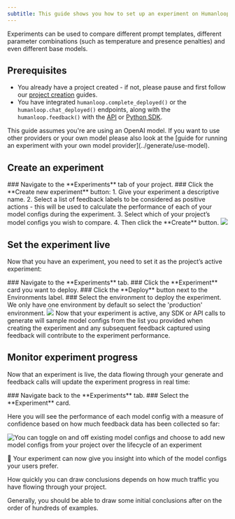 ```yaml
--- 
subtitle: This guide shows you how to set up an experiment on Humanloop to systematically find the best-performing model configuration for your project based on your end-users’ feedback.
---
```

Experiments can be used to compare different prompt templates, different parameter combinations (such as temperature and presence penalties) and even different base models.

## Prerequisites

- You already have a project created - if not, please pause and first follow our [project creation](../create-project/from-playground) guides.
- You have integrated `humanloop.complete_deployed()` or the `humanloop.chat_deployed()` endpoints, along with the `humanloop.feedback()` with the [API](https://www.postman.com/humanloop/workspace/humanloop) or [Python SDK](../generate/overview).

<Info>
This guide assumes you're are using an OpenAI model. If you want to use other providers or your own model please also look at the [guide for running an experiment with your own model provider](../generate/use-model).
</Info>

## Create an experiment

<Steps>
### Navigate to the **Experiments** tab of your project.
### Click the **Create new experiment** button:
   1. Give your experiment a descriptive name.
   2. Select a list of feedback labels to be considered as positive actions - this will be used to calculate the performance of each of your model configs during the experiment.
   3. Select which of your project’s model configs you wish to compare.
   4. Then click the **Create** button. 
        <img src="../../../assets/images/061f673-image.png" />
</Steps>

## Set the experiment live

Now that you have an experiment, you need to set it as the project’s active experiment:

<Steps>
### Navigate to the **Experiments** tab.
### Click the **Experiment** card you want to deploy. 
### Click the **Deploy** button next to the Environments label. 
### Select the environment to deploy the experiment. We only have one environment by default so select the 'production' environment. 
<img src="../../../assets/images/ee1619d-image.png" />
</Steps>

<Check> 
Now that your experiment is active, any SDK or API calls to generate will sample model configs from the list you provided when creating the experiment and any subsequent feedback captured using feedback will contribute to the experiment performance.
</Check>

## Monitor experiment progress

Now that an experiment is live, the data flowing through your generate and feedback calls will update the experiment progress in real time:

<Steps>
### Navigate back to the **Experiments** tab.
### Select the **Experiment** card.
</Steps>

Here you will see the performance of each model config with a measure of confidence based on how much feedback data has been collected so far:

<img src="../../../assets/images/2FwtFnnvPukDXD68Knko9A%2Fimage.png" alt="You can toggle on and off existing model configs and choose to add new model configs from your project over the lifecycle of an experiment" />

🎉  Your experiment can now give you insight into which of the model configs your users prefer.

<Tip>
How quickly you can draw conclusions depends on how much traffic you have flowing through your project.

Generally, you should be able to draw some initial conclusions after on the order of hundreds of examples.
</Tip>